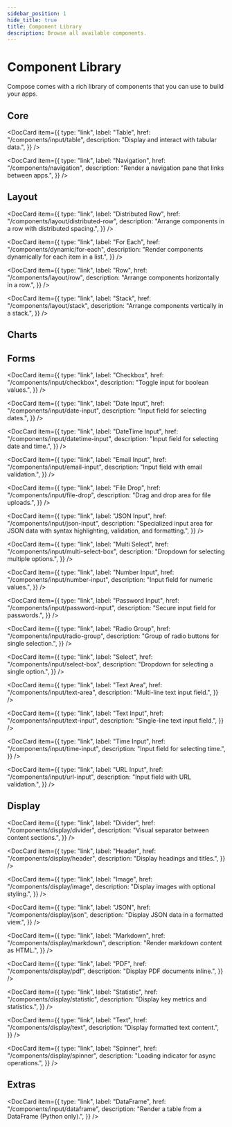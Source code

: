 ```yaml
---
sidebar_position: 1
hide_title: true
title: Component Library
description: Browse all available components.
---
```



# Component Library

Compose comes with a rich library of components that you can use to build your apps.

## Core

<div style={{ display: "flex", flexDirection: "column", gap: "1rem" }}>
<DocCard item={{
    type: "link",
    label: "Button",
    href: "/components/input/button",
    description: "Interactive button for triggering actions.",
}} />

<DocCard item={{
    type: "link",
    label: "Table",
    href: "/components/input/table",
    description: "Display and interact with tabular data.",
}} />

<DocCard item={{
    type: "link",
    label: "Navigation",
    href: "/components/navigation",
    description: "Render a navigation pane that links between apps.",
}} />
</div>

## Layout

<div style={{ display: "flex", flexDirection: "column", gap: "1rem" }}>
<DocCard item={{
    type: "link",
    label: "Card",
    href: "/components/layout/card",
    description: "Container for grouping related content into a card UI.",
}} />

<DocCard item={{
    type: "link",
    label: "Distributed Row",
    href: "/components/layout/distributed-row",
    description: "Arrange components in a row with distributed spacing.",
}} />

<DocCard item={{
    type: "link",
    label: "For Each",
    href: "/components/dynamic/for-each",
    description: "Render components dynamically for each item in a list.",
}} />

<DocCard item={{
    type: "link",
    label: "Row",
    href: "/components/layout/row",
    description: "Arrange components horizontally in a row.",
}} />

<DocCard item={{
    type: "link",
    label: "Stack",
    href: "/components/layout/stack",
    description: "Arrange components vertically in a stack.",
}} />
</div>

## Charts

<div style={{ display: "flex", flexDirection: "column", gap: "1rem" }}>
<DocCard item={{
    type: "link",
    label: "Bar Chart",
    href: "/components/chart/bar-chart",
    description: "Display data inside a bar chart.",
}} />
</div>

## Forms

<div style={{ display: "flex", flexDirection: "column", gap: "1rem" }}>
<DocCard item={{
    type: "link",
    label: "Form",
    href: "/components/layout/form",
    description: "Groups inputs into a form that provides unified validation and submission.",
}} />

<DocCard item={{
    type: "link",
    label: "Checkbox",
    href: "/components/input/checkbox",
    description: "Toggle input for boolean values.",
}} />

<DocCard item={{
    type: "link",
    label: "Date Input",
    href: "/components/input/date-input",
    description: "Input field for selecting dates.",
}} />

<DocCard item={{
    type: "link",
    label: "DateTime Input",
    href: "/components/input/datetime-input",
    description: "Input field for selecting date and time.",
}} />

<DocCard item={{
    type: "link",
    label: "Email Input",
    href: "/components/input/email-input",
    description: "Input field with email validation.",
}} />

<DocCard item={{
    type: "link",
    label: "File Drop",
    href: "/components/input/file-drop",
    description: "Drag and drop area for file uploads.",
}} />

<DocCard item={{
    type: "link",
    label: "JSON Input",
    href: "/components/input/json-input",
    description: "Specialized input area for JSON data with syntax highlighting, validation, and formatting.",
}} />

<DocCard item={{
    type: "link",
    label: "Multi Select",
    href: "/components/input/multi-select-box",
    description: "Dropdown for selecting multiple options.",
}} />

<DocCard item={{
    type: "link",
    label: "Number Input",
    href: "/components/input/number-input",
    description: "Input field for numeric values.",
}} />

<DocCard item={{
    type: "link",
    label: "Password Input",
    href: "/components/input/password-input",
    description: "Secure input field for passwords.",
}} />

<DocCard item={{
    type: "link",
    label: "Radio Group",
    href: "/components/input/radio-group",
    description: "Group of radio buttons for single selection.",
}} />

<DocCard item={{
    type: "link",
    label: "Select",
    href: "/components/input/select-box",
    description: "Dropdown for selecting a single option.",
}} />

<DocCard item={{
    type: "link",
    label: "Text Area",
    href: "/components/input/text-area",
    description: "Multi-line text input field.",
}} />

<DocCard item={{
    type: "link",
    label: "Text Input",
    href: "/components/input/text-input",
    description: "Single-line text input field.",
}} />

<DocCard item={{
    type: "link",
    label: "Time Input",
    href: "/components/input/time-input",
    description: "Input field for selecting time.",
}} />

<DocCard item={{
    type: "link",
    label: "URL Input",
    href: "/components/input/url-input",
    description: "Input field with URL validation.",
}} />
</div>

## Display

<div style={{ display: "flex", flexDirection: "column", gap: "1rem" }}>
<DocCard item={{
    type: "link",
    label: "Code",
    href: "/components/display/code",
    description: "Display code with syntax highlighting, formatting, and automatic language detection.",
}} />

<DocCard item={{
    type: "link",
    label: "Divider",
    href: "/components/display/divider",
    description: "Visual separator between content sections.",
}} />

<DocCard item={{
    type: "link",
    label: "Header",
    href: "/components/display/header",
    description: "Display headings and titles.",
}} />

<DocCard item={{
    type: "link",
    label: "Image",
    href: "/components/display/image",
    description: "Display images with optional styling.",
}} />

<DocCard item={{
    type: "link",
    label: "JSON",
    href: "/components/display/json",
    description: "Display JSON data in a formatted view.",
}} />

<DocCard item={{
    type: "link",
    label: "Markdown",
    href: "/components/display/markdown",
    description: "Render markdown content as HTML.",
}} />

<DocCard item={{
    type: "link",
    label: "PDF",
    href: "/components/display/pdf",
    description: "Display PDF documents inline.",
}} />

<DocCard item={{
    type: "link",
    label: "Statistic",
    href: "/components/display/statistic",
    description: "Display key metrics and statistics.",
}} />

<DocCard item={{
    type: "link",
    label: "Text",
    href: "/components/display/text",
    description: "Display formatted text content.",
}} />

<DocCard item={{
    type: "link",
    label: "Spinner",
    href: "/components/display/spinner",
    description: "Loading indicator for async operations.",
}} />
</div>

## Extras

<div style={{ display: "flex", flexDirection: "column", gap: "1rem" }}>
<DocCard item={{
    type: "link",
    label: "Conditional",
    href: "/components/dynamic/if-else",
    description: "Conditionally render UI based on some condition.",
}} />

<DocCard item={{
    type: "link",
    label: "DataFrame",
    href: "/components/input/dataframe",
    description: "Render a table from a DataFrame (Python only).",
}} />
</div>

